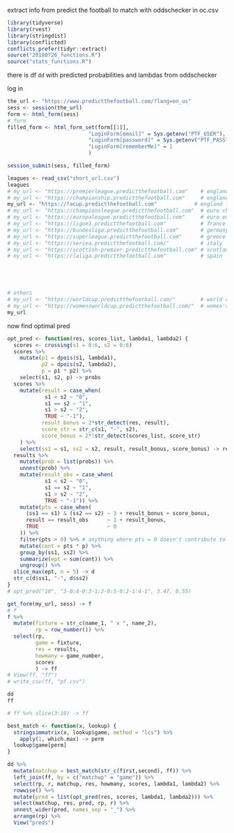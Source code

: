 extract info from predict the football to match with oddschecker in oc.csv

```r
library(tidyverse)
library(rvest)
library(stringdist)
library(conflicted)
conflicts_prefer(tidyr::extract)
source("20180726_functions.R")
source("stats_functions.R")
```

there is df `dd` with predicted probabilities and lambdas from oddschecker

log in

```r
the_url <- "https://www.predictthefootball.com/?lang=en_us"
sess <- session(the_url)
form <- html_form(sess)
# form
filled_form <- html_form_set(form[[1]],
                          "LoginForm[email]" = Sys.getenv("PTF_USER"),
                          "LoginForm[password]" = Sys.getenv("PTF_PASS"),
                          "LoginForm[rememberMe]" = 1
                          )

session_submit(sess, filled_form)
```


```r
leagues <- read_csv("short_url.csv")
leagues
# my_url <- "https://premierleague.predictthefootball.com"    # england prem
# my_url <- "https://championship.predictthefootball.com"     # england champ
my_url <- "https://facup.predictthefootball.com"            # england fa cup
# my_url <- "https://championsleague.predictthefootball.com"  # euro champions league
# my_url <- "https://europaleague.predictthefootball.com"     # euro europa league
# my_url <- "https://ligue1.predictthefootball.com"           # france
# my_url <- "https://bundesliga.predictthefootball.com"       # germany
# my_url <- "https://superleague.predictthefootball.com"      # greece
# my_url <- "https://seriea.predictthefootball.com/"          # italy
# my_url <- "https://scottish-premier.predictthefootball.com" # scotland
# my_url <- "https://laliga.predictthefootball.com"           # spain





# others
# my_url <- "https://worldcup.predictthefootball.com/"        # world cup
# my_url <- "https://womensworldcup.predictthefootball.com/"  # women's world cup
my_url
```



now find optimal pred

```r
opt_pred <- function(res, scores_list, lambda1, lambda2) {
  scores <- crossing(s1 = 0:6, s2 = 0:6)
  scores %>% 
    mutate(p1 = dpois(s1, lambda1),
           p2 = dpois(s2, lambda2),
           p = p1 * p2) %>% 
    select(s1, s2, p) -> probs
  scores %>% 
    mutate(result = case_when(
            s1 < s2 ~ "0",
            s1 == s2 ~ "1",
            s1 > s2 ~ "2",
            TRUE ~ "-1"),
           result_bonus = 2*str_detect(res, result),
           score_str = str_c(s1, "-", s2),
           score_bonus = 2*!str_detect(scores_list, score_str)
    ) %>% 
    select(ss1 = s1, ss2 = s2, result, result_bonus, score_bonus) -> results
  results %>% 
    mutate(prob = list(probs)) %>% 
    unnest(prob) %>% 
    mutate(result_obs = case_when(
            s1 < s2 ~ "0",
            s1 == s2 ~ "1",
            s1 > s2 ~ "2",
            TRUE ~ "-1")) %>% 
    mutate(pts = case_when(
      (ss1 == s1) & (ss2 == s2) ~ 3 + result_bonus + score_bonus,
      result == result_obs      ~ 1 + result_bonus,
      TRUE                      ~ 0
    )) %>% 
    filter(pts > 0) %>% # anything where pts = 0 doesn't contribute to expected pts anyway
    mutate(cont = pts * p) %>% 
    group_by(ss1, ss2) %>% 
    summarize(ept = sum(cont)) %>% 
    ungroup() %>% 
  slice_max(ept, n = 5) -> d
  str_c(d$ss1, "-", d$ss2)
}
# opt_pred("10", "3-0:4-0:3-1:2-0:5-0:2-1:4-1", 3.47, 0.55)
```

```r
get_form(my_url, sess) -> f
# f
f %>% 
  mutate(fixture = str_c(name_1, " v ", name_2),
         rp = row_number()) %>% 
  select(rp,
         game = fixture, 
         res = results, 
         howmany = game_number,
         scores
         ) -> ff
# View(ff, "ff")
# write_csv(ff, "pf.csv")
```
```r
dd
ff
```

```r
# ff %>% slice(3:10) -> ff
```


```r
best_match <- function(x, lookup) {
  stringsimmatrix(x, lookup$game, method = "lcs") %>%
    apply(1, which.max) -> perm
  lookup$game[perm]
}

dd %>% 
  mutate(matchup = best_match(str_c(first,second), ff)) %>% 
  left_join(ff, by = c("matchup" = "game")) %>% 
  select(rp, r, matchup, res, howmany, scores, lambda1, lambda2) %>% 
  rowwise() %>% 
  mutate(pred = list(opt_pred(res, scores, lambda1, lambda2))) %>% 
  select(matchup, res, pred, rp, r) %>% 
  unnest_wider(pred, names_sep = "_") %>% 
  arrange(rp) %>% 
  View("preds")
```
